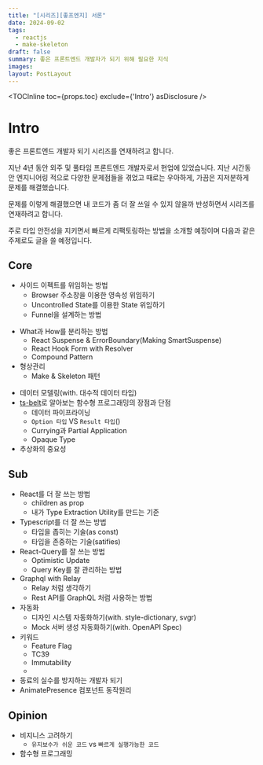 ```yaml
---
title: "[시리즈][좋프엔지] 서론"
date: 2024-09-02
tags:
  - reactjs
  - make-skeleton
draft: false
summary: 좋은 프론트엔드 개발자가 되기 위해 필요한 지식
images: 
layout: PostLayout
---
```


<TOCInline toc={props.toc} exclude={'Intro'} asDisclosure />

# Intro

좋은 프론트엔드 개발자 되기 시리즈를 연재하려고 합니다.

지난 4년 동안  외주 및 풀타임 프론트엔드 개발자로서 현업에 있었습니다. 지난 시간동안 엔지니어링 적으로 다양한 문제점들을 겪었고 때로는 우아하게, 가끔은 지저분하게 문제를 해결했습니다. 

문제를 이렇게 해결했으면 내 코드가 좀 더 잘 쓰일 수 있지 않을까 반성하면서 시리즈를 연재하려고 합니다.

주로 타입 안전성을 지키면서 빠르게 리팩토링하는 방법을 소개할 예정이며 다음과 같은 주제로도 글을 쓸 예정입니다.

## Core

- 사이드 이펙트를 위임하는 방법
	- Browser 주소창을 이용한 영속성 위임하기
	- Uncontrolled State를 이용한 State 위임하기
	- Funnel을 설계하는 방법
* What과 How를 분리하는 방법
	* React Suspense & ErrorBoundary(Making SmartSuspense)
	* React Hook Form with Resolver
	* Compound Pattern
* 형상관리
	- Make & Skeleton 패턴
- 데이터 모델링(with. 대수적 데이터 타입)
- [ts-belt](https://mobily.github.io/ts-belt/)로 알아보는 함수형 프로그래밍의 장점과 단점
	- 데이터 파이프라이닝
	- `Option 타입` VS `Result 타입`()
	- Currying과 Partial Application
	- Opaque Type
- 추상화의 중요성

## Sub

* React를 더 잘 쓰는 방법
	* children as prop
	* 내가 Type Extraction Utility를 만드는 기준
* Typescript를 더 잘 쓰는 방법
	* 타입을 좁히는 기술(as const)
	* 타입을 존중하는 기술(satifies)
* React-Query를 잘 쓰는 방법
	* Optimistic Update
	* Query Key를 잘 관리하는 방법
* Graphql with Relay
	* Relay 처럼 생각하기
	* Rest API를 GraphQL 처럼 사용하는 방법
* 자동화
	* 디자인 시스템 자동화하기(with. style-dictionary, svgr)
	* Mock 서버 생성 자동화하기(with. OpenAPI Spec)
* 키워드
	* Feature Flag
	* TC39
	* Immutability
	* 
* 동료의 실수를 방지하는 개발자 되기
* AnimatePresence 컴포넌트 동작원리


## Opinion

* 비지니스 고려하기
	* `유지보수가 쉬운 코드` vs `빠르게 실행가능한 코드`
* 함수형 프로그래밍